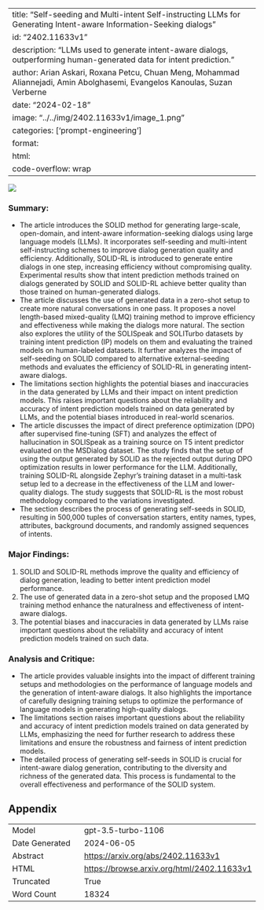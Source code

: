 
---
title: "Self-seeding and Multi-intent Self-instructing LLMs for Generating Intent-aware Information-Seeking dialogs"
id: "2402.11633v1"
description: "LLMs used to generate intent-aware dialogs, outperforming human-generated data for intent prediction."
author: Arian Askari, Roxana Petcu, Chuan Meng, Mohammad Aliannejadi, Amin Abolghasemi, Evangelos Kanoulas, Suzan Verberne
date: "2024-02-18"
image: "../../img/2402.11633v1/image_1.png"
categories: ['prompt-engineering']
format:
  html:
    code-overflow: wrap
---

![](../../img/2402.11633v1/image_1.png)

### Summary:
- The article introduces the SOLID method for generating large-scale, open-domain, and intent-aware information-seeking dialogs using large language models (LLMs). It incorporates self-seeding and multi-intent self-instructing schemes to improve dialog generation quality and efficiency. Additionally, SOLID-RL is introduced to generate entire dialogs in one step, increasing efficiency without compromising quality. Experimental results show that intent prediction methods trained on dialogs generated by SOLID and SOLID-RL achieve better quality than those trained on human-generated dialogs.
- The article discusses the use of generated data in a zero-shot setup to create more natural conversations in one pass. It proposes a novel length-based mixed-quality (LMQ) training method to improve efficiency and effectiveness while making the dialogs more natural. The section also explores the utility of the SOLISpeak and SOLITurbo datasets by training intent prediction (IP) models on them and evaluating the trained models on human-labeled datasets. It further analyzes the impact of self-seeding on SOLID compared to alternative external-seeding methods and evaluates the efficiency of SOLID-RL in generating intent-aware dialogs.
- The limitations section highlights the potential biases and inaccuracies in the data generated by LLMs and their impact on intent prediction models. This raises important questions about the reliability and accuracy of intent prediction models trained on data generated by LLMs, and the potential biases introduced in real-world scenarios.
- The article discusses the impact of direct preference optimization (DPO) after supervised fine-tuning (SFT) and analyzes the effect of hallucination in SOLISpeak as a training source on T5 intent predictor evaluated on the MSDialog dataset. The study finds that the setup of using the output generated by SOLID as the rejected output during DPO optimization results in lower performance for the LLM. Additionally, training SOLID-RL alongside Zephyr’s training dataset in a multi-task setup led to a decrease in the effectiveness of the LLM and lower-quality dialogs. The study suggests that SOLID-RL is the most robust methodology compared to the variations investigated.
- The section describes the process of generating self-seeds in SOLID, resulting in 500,000 tuples of conversation starters, entity names, types, attributes, background documents, and randomly assigned sequences of intents.

### Major Findings:
1. SOLID and SOLID-RL methods improve the quality and efficiency of dialog generation, leading to better intent prediction model performance.
2. The use of generated data in a zero-shot setup and the proposed LMQ training method enhance the naturalness and effectiveness of intent-aware dialogs.
3. The potential biases and inaccuracies in data generated by LLMs raise important questions about the reliability and accuracy of intent prediction models trained on such data.

### Analysis and Critique:
- The article provides valuable insights into the impact of different training setups and methodologies on the performance of language models and the generation of intent-aware dialogs. It also highlights the importance of carefully designing training setups to optimize the performance of language models in generating high-quality dialogs.
- The limitations section raises important questions about the reliability and accuracy of intent prediction models trained on data generated by LLMs, emphasizing the need for further research to address these limitations and ensure the robustness and fairness of intent prediction models.
- The detailed process of generating self-seeds in SOLID is crucial for intent-aware dialog generation, contributing to the diversity and richness of the generated data. This process is fundamental to the overall effectiveness and performance of the SOLID system.

## Appendix

|          |          |
|----------|----------|
| Model     | gpt-3.5-turbo-1106       |
| Date Generated     | 2024-06-05       |
| Abstract | [https://arxiv.org/abs/2402.11633v1](https://arxiv.org/abs/2402.11633v1)        |
| HTML     | [https://browse.arxiv.org/html/2402.11633v1](https://browse.arxiv.org/html/2402.11633v1)       |
| Truncated       | True       |
| Word Count       | 18324       |